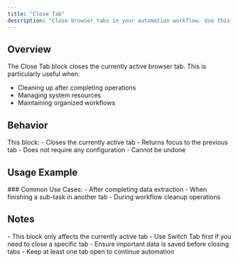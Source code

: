 ```yaml
---
title: "Close Tab"
description: "Close browser tabs in your automation workflow. Use this action to manage open tabs, clean up after operations, and maintain a tidy browser state."
---
```


## Overview

The Close Tab block closes the currently active browser tab. This is particularly useful when:
- Cleaning up after completing operations
- Managing system resources
- Maintaining organized workflows

## Behavior

<Card>
  This block:
  - Closes the currently active tab
  - Returns focus to the previous tab
  - Does not require any configuration
  - Cannot be undone
</Card>

## Usage Example

<Card title="Scenario: Multi-tab workflow cleanup">
  ### Common Use Cases:
  - After completing data extraction
  - When finishing a sub-task in another tab
  - During workflow cleanup operations
</Card>

## Notes
<Warning>
  - This block only affects the currently active tab
  - Use Switch Tab first if you need to close a specific tab
  - Ensure important data is saved before closing tabs
  - Keep at least one tab open to continue automation
</Warning> 